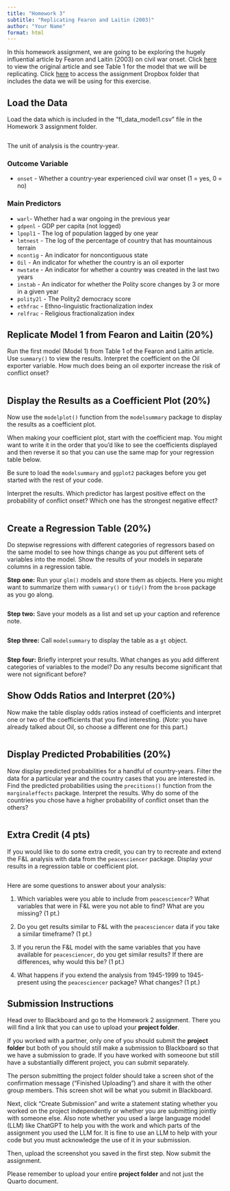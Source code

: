 ```yaml
---
title: "Homework 3"
subtitle: "Replicating Fearon and Laitin (2003)"
author: "Your Name"
format: html
---
```


In this homework assignment, we are going to be exploring the hugely influential article by Fearon and Laitin (2003) on civil war onset. Click [here](https://www-jstor-org.proxygw.wrlc.org/stable/3118222?seq=11) to view the original article and see Table 1 for the model that we will be replicating. Click [here](https://www.dropbox.com/scl/fo/5zb042x9tk608yj51sqhz/h?rlkey=ydipmj573fcz27bw89wv1lfe4&dl=0) to access the assignment Dropbox folder that includes the data we will be using for this exercise.

## Load the Data

Load the data which is included in the "fl_data_model1.csv" file in the Homework 3 assignment folder. 

```r

```

The unit of analysis is the country-year. 

### Outcome Variable

- `onset` - Whether a country-year experienced civil war onset (1 = yes, 0 = no)

### Main Predictors

- `warl`- Whether had a war ongoing in the previous year
- `gdpenl` - GDP per capita (not logged) 
- `lpopl1` - The log of population lagged by one year 
- `lmtnest` - The log of the percentage of country that has mountainous terrain 
- `ncontig` - An indicator for noncontiguous state
- `Oil` - An indicator for whether the country is an oil exporter
- `nwstate` - An indicator for whether a country was created in the last two years
- `instab` - An indicator for whether the Polity score changes by 3 or more in a given year 
- `polity2l` - The Polity2 democracy score
- `ethfrac` - Ethno-linguistic fractionalization index
- `relfrac` -  Religious fractionalization index

## Replicate Model 1 from Fearon and Laitin (20%)

Run the first model (Model 1) from Table 1 of the Fearon and Laitin article. Use `summary()` to view the results. Interpret the coefficient on the Oil exporter variable. How much does being an oil exporter increase the risk of conflict onset? 

```r

```

## Display the Results as a Coefficient Plot (20%)

Now use the `modelplot()` function from the `modelsummary` package to display the results as a coefficient plot. 

When making your coefficient plot, start with the coefficient map. You might want to write it in the order that you'd like to see the coefficients displayed and then reverse it so that you can use the same map for your regression table below.

Be sure to load the `modelsummary` and `ggplot2` packages before you get started with the rest of your code.

Interpret the results. Which predictor has largest positive effect on the probability of conflict onset? Which one has the strongest negative effect? 

```r

```

## Create a Regression Table (20%)

Do stepwise regressions with different categories of regressors based on the same model to see how things change as you put different sets of variables into the model. Show the results of your models in separate columns in a regression table. 

**Step one:** Run your `glm()` models and store them as objects. Here you might want to summarize them with `summary()` or `tidy()` from the `broom` package as you go along. 

```r

```

**Step two:** Save your models as a list and set up your caption and reference note. 

```r

```

**Step three:** Call `modelsummary` to display the table as a `gt` object. 

```r

```

**Step four:** Briefly interpret your results. What changes as you add different categories of variables to the model? Do any results become significant that were not significant before? 

## Show Odds Ratios and Interpret (20%)

Now make the table display odds ratios instead of coefficients and interpret one or two of the coefficients that you find interesting. (*Note*: you have already talked about Oil, so choose a different one for this part.)

```r

```

## Display Predicted Probabilities (20%)

Now display predicted probabilities for a handful of country-years. Filter the data for a particular year and the country cases that you are interested in. Find the predicted probabilities using the `precitions()` function from the `marginaleffects` package. Interpret the results. Why do some of the countries you chose have a higher probability of conflict onset than the others? 

```r

```

## Extra Credit (4 pts)

If you would like to do some extra credit, you can try to recreate and extend the F&L analysis with data from the `peacesciencer` package. Display your results in a regression table or coefficient plot. 

```r

```

Here are some questions to answer about your analysis: 

1. Which variables were you able to include from `peacesciencer`? What variables that were in F&L were you not able to find? What are you missing? (1 pt.)

2. Do you get results similar to F&L with the `peacesciencer` data if you take a similar timeframe? (1 pt.)

3. If you rerun the F&L model with the same variables that you have available for `peacesciencer`, do you get similar results? If there are differences, why would this be? (1 pt.)

4. What happens if you extend the analysis from 1945-1999 to 1945-present using the `peacesciencer` package? What changes? (1 pt.)

::: {.callout-important}
## Submission Instructions

Head over to Blackboard and go to the Homework 2 assignment. There you will find a link that you can use to upload your **project folder**. 

If you worked with a partner, only one of you should submit the **project folder** but both of you should still make a submission to Blackboard so that we have a submission to grade. If you have worked with someoone but still have a substantially different project, you can submit separately. 

The person submitting the project folder should take a screen shot of the confirmation message ("Finished Uploading") and share it with the other group members. This screen shot will be what you submit in Blackboard.

Next, click "Create Submission" and write a statement stating whether you worked on the project independently or whether you are submitting jointly with someone else. Also note whether you used a large language model (LLM) like ChatGPT to help you with the work and which parts of the assignment you used the LLM for. It is fine to use an LLM to help with your code but you must acknowledge the use of it in your submission.

Then, upload the screenshot you saved in the first step. Now submit the assignment.  

Please remember to upload your entire **project folder** and not just the Quarto document.
:::

